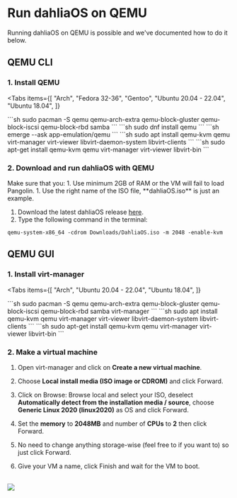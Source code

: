 
# Run dahliaOS on QEMU

Running dahliaOS on QEMU is possible and we've documented how to do it below.

## QEMU CLI

### 1. Install QEMU

<Tabs
  items={[
    "Arch",
    "Fedora 32-36",
    "Gentoo",
    "Ubuntu 20.04 - 22.04",
    "Ubuntu 18.04",
  ]}
>
  <Tab>
    ```sh
    sudo pacman -S qemu qemu-arch-extra qemu-block-gluster qemu-block-iscsi qemu-block-rbd samba
    ```
  </Tab>
  <Tab>
    ```sh
    sudo dnf install qemu
    ```
  </Tab>
  <Tab>
    ```sh
    emerge --ask app-emulation/qemu
    ```
  </Tab>
  <Tab>
    ```sh
    sudo apt install qemu-kvm qemu virt-manager virt-viewer libvirt-daemon-system libvirt-clients
    ```
  </Tab>
  <Tab>
    ```sh
    sudo apt-get install qemu-kvm qemu virt-manager virt-viewer libvirt-bin
    ```
  </Tab>
</Tabs>

### 2. Download and run dahliaOS with QEMU

<Callout type="warning" emoji="⚠️">
  Make sure that you:
  1. Use minimum 2GB of RAM or the VM will fail to load Pangolin.
  1. Use the right name of the ISO file, **dahliaOS.iso** is just an example.
</Callout>

1. Download the latest dahliaOS release [here](https://dahliaos.io/download).
1. Type the following command in the terminal:

```
qemu-system-x86_64 -cdrom Downloads/DahliaOS.iso -m 2048 -enable-kvm
```

## QEMU GUI

### 1. Install virt-manager

<Tabs
  items={[
    "Arch",
    "Ubuntu 20.04 - 22.04",
    "Ubuntu 18.04",
  ]}
>
  <Tab>
    ```sh
    sudo pacman -S qemu qemu-arch-extra qemu-block-gluster qemu-block-iscsi qemu-block-rbd samba virt-manager
    ```
  </Tab>
  <Tab>
    ```sh
    sudo apt install qemu-kvm qemu virt-manager virt-viewer libvirt-daemon-system libvirt-clients
    ```
  </Tab>
  <Tab>
    ```sh
    sudo apt-get install qemu-kvm qemu virt-manager virt-viewer libvirt-bin
    ```
  </Tab>
</Tabs>

### 2. Make a virtual machine

1. Open virt-manager and click on **Create a new virtual machine**.

1. Choose **Local install media (ISO image or CDROM)** and click Forward.

1. Click on Browse: Browse local and select your ISO, deselect **Automatically detect from the installation media / source**, choose **Generic Linux 2020 (linux2020)** as OS and click Forward.

1. Set the **memory** to **2048MB** and number of **CPUs** to **2** then click Forward.

1. No need to change anything storage-wise (feel free to if you want to) so just click Forward.

1. Give your VM a name, click Finish and wait for the VM to boot.

<br />
<img src="/docs/install/qemu/qemu-gui-install.gif"></img>
